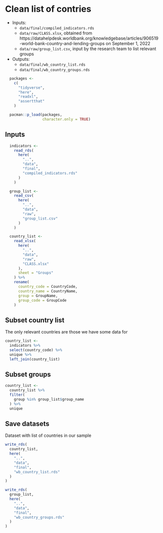 # Clean list of contries

- Inputs:
  - `data/final/compiled_indicators.rds`
  - `data/raw/CLASS.xlsx`, obtained from https://datahelpdesk.worldbank.org/knowledgebase/articles/906519-world-bank-country-and-lending-groups on September 1, 2022
  - `data/raw/group_list.csv`, input by the research team to list relevant groups
      
- Outputs:
  - `data/final/wb_country_list.rds`
  - `data/final/wb_country_groups.rds`

```r
  packages <-
    c(
      "tidyverse",
      "here",
      "readxl",
      "assertthat"
    )

  pacman::p_load(packages,
                 character.only = TRUE)
```


## Inputs

```r
  indicators <-
    read_rds(
      here(
        "..",
        "data",
        "final",
        "compiled_indicators.rds"
      )
    )

  group_list <-
    read_csv(
      here(
        "..",
        "data",
        "raw",
        "group_list.csv"
      )
    )

  country_list <-
    read_xlsx(
      here(
        "..",
        "data",
        "raw",
        "CLASS.xlsx"
      ),
      sheet = "Groups"
    ) %>%
    rename(
      country_code = CountryCode,
      country_name = CountryName,
      group = GroupName,
      group_code = GroupCode
    )
```

## Subset country list

The only relevant countries are those we have some data for

```r
country_list <-
  indicators %>%
  select(country_code) %>%
  unique %>%
  left_join(country_list)
```

## Subset groups

```r
country_list <-
  country_list %>%
  filter(
    group %in% group_list$group_name
  ) %>%
  unique
```

## Save datasets

Dataset with list of countries in our sample

```r
write_rds(
  country_list,
  here(
    "..",
    "data",
    "final",
    "wb_country_list.rds"
  )
)

write_rds(
  group_list,
  here(
    "..",
    "data",
    "final",
    "wb_country_groups.rds"
  )
)
```
